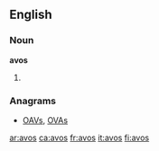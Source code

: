 ==English==

===Noun===
'''avos'''

# {{plural of|[[avo]]}}

===Anagrams===
* [[OAVs#English|OAVs]], [[OVAs#English|OVAs]]

[[ar:avos]]
[[ca:avos]]
[[fr:avos]]
[[it:avos]]
[[fi:avos]]